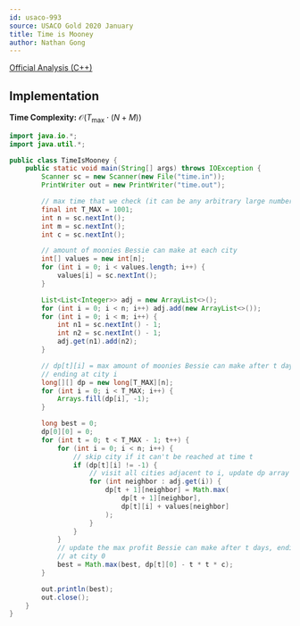 ```yaml
---
id: usaco-993
source: USACO Gold 2020 January
title: Time is Mooney
author: Nathan Gong
---
```


[Official Analysis (C++)](http://www.usaco.org/current/data/sol_time_gold_jan20.html)

## Implementation

**Time Complexity:** $\mathcal{O}(T_{\text{max}} \cdot (N + M))$

<LanguageSection>

<JavaSection>

```java
import java.io.*;
import java.util.*;

public class TimeIsMooney {
	public static void main(String[] args) throws IOException {
		Scanner sc = new Scanner(new File("time.in"));
		PrintWriter out = new PrintWriter("time.out");

		// max time that we check (it can be any arbitrary large number)
		final int T_MAX = 1001;
		int n = sc.nextInt();
		int m = sc.nextInt();
		int c = sc.nextInt();

		// amount of moonies Bessie can make at each city
		int[] values = new int[n];
		for (int i = 0; i < values.length; i++) {
			values[i] = sc.nextInt();
		}

		List<List<Integer>> adj = new ArrayList<>();
		for (int i = 0; i < n; i++) adj.add(new ArrayList<>());
		for (int i = 0; i < m; i++) {
			int n1 = sc.nextInt() - 1;
			int n2 = sc.nextInt() - 1;
			adj.get(n1).add(n2);
		}

		// dp[t][i] = max amount of moonies Bessie can make after t days, 
		// ending at city i
		long[][] dp = new long[T_MAX][n];
		for (int i = 0; i < T_MAX; i++) {
			Arrays.fill(dp[i], -1);
		}

		long best = 0;
		dp[0][0] = 0;
		for (int t = 0; t < T_MAX - 1; t++) {
			for (int i = 0; i < n; i++) {
				// skip city if it can't be reached at time t
				if (dp[t][i] != -1) {
					// visit all cities adjacent to i, update dp array
					for (int neighbor : adj.get(i)) {
						dp[t + 1][neighbor] = Math.max(
							dp[t + 1][neighbor], 
							dp[t][i] + values[neighbor]
						);
					}
				}
			}
			// update the max profit Bessie can make after t days, ending
			// at city 0
			best = Math.max(best, dp[t][0] - t * t * c);
		}

		out.println(best);
		out.close();
	}
}
```

</JavaSection>

</LanguageSection>
